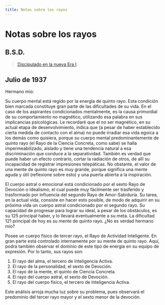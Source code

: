 ```yaml
---
title: Notas sobre los rayos
---
```


# Notas sobre los rayos	

## B.S.D.

> [Discipulado en la nueva Era I](/discipulado-nueva-era-I/bsd#julio-de-1937)

## Julio de 1937

Hermano mío:

Su cuerpo mental está regido por la energía de quinto rayo. Esta condición bien marcada constituye gran parte de las dificultades de su vida. En el caso de los aspirantes condicionados mentalmente, es la causa primordial de su comportamiento no magnético, utilizando esa palabra en sus implicancias psicológicas. Le recordaré que el no ser magnético, en su actual etapa de desenvolvimiento, indica que (a pesar de haber establecido cierta medida de contacto con el alma) no puede irradiar esa vida egoica a los demás como quisiera, porque su cuerpo mental predominantemente de quinto rayo (el Rayo de la Ciencia Concreta, como sabe) se halla impermeabilizado, aislado y tiene una tendencia natural a esa discriminación que conduce a la separatividad. También es verdad que puede haber un efecto contrario, cortar la radiación de otros, de allí su incapacidad de registrar impresiones telepáticas. No obstante, el valor de una mente de quinto rayo es muy grande, porque significa una mente aguda y útil (reflexione sobre esto) y una puerta abierta a la inspiración.

El cuerpo astral o emocional está condicionado por el sexto Rayo de Devoción o Idealismo, el cual puede muy fácilmente ser trasferido y trasformado por influencia del segundo Rayo de Amor-Sabiduría. Su tarea, en la actual vida, consiste en hacer esto posible, de modo de adquirir en su próxima vida un cuerpo astral condicionado por el segundo rayo. Su capacidad de progresar para lograr su ideal, a pesar de los obstáculos, es su <Pin lang="es">125</Pin> principal haber, y lo llevará eventualmente a su meta. La dificultad <Pin lang="en">121</Pin> principal de hoy es su mente de quinto rayo. ¿No es verdad hermano mío?

Posee un cuerpo físico de tercer rayo, el Rayo de Actividad Inteligente. En gran parte está controlado internamente por su mente de quinto rayo. Aquí, podrá también observar el dominio de este tipo de energía en su equipo de expresión. Por lo tanto, sus rayos son:

1. El rayo del alma, el tercero de Inteligencia Activa.
2. El rayo de la personalidad, el sexto de Devoción.
3. El rayo de la mente, el quinto de Ciencia Concreta.
4. El rayo del cuerpo astral, el sexto de Devoción.
5. El rayo del cuerpo físico, el tercero de Inteligencia Activa.

Este análisis arroja mucha luz sobre su problema, pues observará el predominio del tercer rayo mayor y el sexto menor de la devoción.
